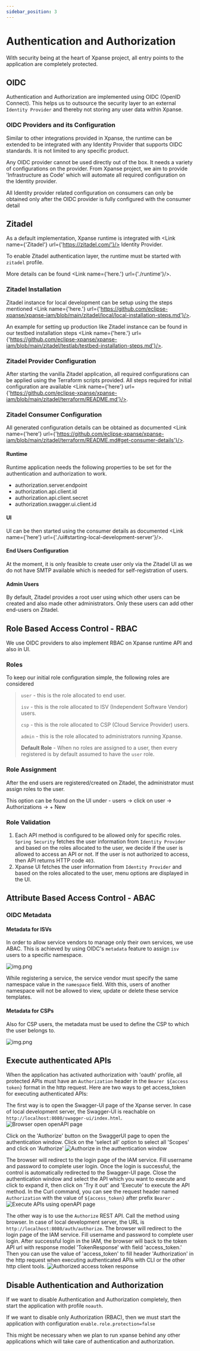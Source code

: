 ```yaml
---
sidebar_position: 3
---
```



# Authentication and Authorization

With security being at the heart of Xpanse project, all entry points to the application are completely protected.

## OIDC

Authentication and Authorization are implemented using OIDC (OpenID Connect). This helps us to outsource the security
layer to an external `Identity Provider` and thereby not storing any user data within Xpanse.

### OIDC Providers and its Configuration

Similar to other integrations provided in Xpanse, the runtime can be extended to be integrated with any Identity
Provider that supports OIDC standards. It is not limited to any specific product.

Any OIDC provider cannot be used directly out of the box. It needs a variety of configurations on the provider. From
Xpanse project, we aim to provide 'Infrastructure as Code' which will automate all required configuration on the
Identity provider.

All Identity provider related configuration on consumers can only be obtained only after the OIDC provider is fully
configured with the consumer detail

## Zitadel

As a default implementation, Xpanse runtime is integrated with <Link name={'Zitadel'} url={'https://zitadel.com/'}/> Identity Provider.

To enable Zitadel authentication layer, the runtime must be started with `zitadel` profile.

More details can be found <Link name={'here.'} url={'./runtime'}/>.

### Zitadel Installation

Zitadel instance for local development can be setup using the steps mentioned <Link name={'here.'} url={'https://github.com/eclipse-xpanse/xpanse-iam/blob/main/zitadel/local/local-installation-steps.md'}/>.

An example for setting up production like Zitadel instance can be found in our testbed installation steps <Link name={'here.'} url={'https://github.com/eclipse-xpanse/xpanse-iam/blob/main/zitadel/testlab/testbed-installation-steps.md'}/>.

### Zitadel Provider Configuration

After starting the vanilla Zitadel application, all required configurations can be applied using the Terraform scripts
provided.
All steps required for initial configuration are
available <Link name={'here'} url={'https://github.com/eclipse-xpanse/xpanse-iam/blob/main/zitadel/terraform/README.md'}/>.

### Zitadel Consumer Configuration

All generated configuration details can be obtained as
documented <Link name={'here'} url={'https://github.com/eclipse-xpanse/xpanse-iam/blob/main/zitadel/terraform/README.md#get-consumer-details'}/>.

#### Runtime

Runtime application needs the following properties to be set for the authentication and authorization to work.

-   authorization.server.endpoint
-   authorization.api.client.id
-   authorization.api.client.secret
-   authorization.swagger.ui.client.id

#### UI

UI can be then started using the consumer details as
documented <Link name={'here'} url={'./ui#starting-local-development-server'}/>.

#### End Users Configuration

At the moment, it is only feasible to create user only via the Zitadel UI as we do not have SMTP available which is
needed for self-registration of users.

#### Admin Users

By default, Zitadel provides a root user using which other users can be created and also made other administrators. Only
these users can add other end-users on Zitadel.

## Role Based Access Control - RBAC

We use OIDC providers to also implement RBAC on Xpanse runtime API and also in UI.

### Roles

To keep our initial role configuration simple, the following roles are considered

> `user` - this is the role allocated to end user.
>
> `isv` - this is the role allocated to ISV (Independent Software Vendor) users.
>
> `csp` - this is the role allocated to CSP (Cloud Service Provider) users.
>
> `admin` - this is the role allocated to administrators running Xpanse.
>
> **Default Role** - When no roles are assigned to a user, then every registered is by default assumed to have
> the `user` role.

### Role Assignment

After the end users are registered/created on Zitadel, the administrator must assign roles to the user.

This option can be found on the UI under - users -> click on user -> Authorizations -> + New

### Role Validation

1. Each API method is configured to be allowed only for specific roles. `Spring Security` fetches the user information
   from `Identity Provider` and based on the roles allocated to the user, we decide if the user is allowed to access an
   API or not. If the user is not authorized to access, then API returns HTTP code `403`.
2. Xpanse UI fetches the user information from `Identity Provider` and based on the roles allocated to the user, menu
   options are displayed in the UI.

## Attribute Based Access Control - ABAC

### OIDC Metadata

#### Metadata for ISVs

In order to allow service vendors to manage only their own services, we use ABAC. This is achieved by using OIDC's `metadata` feature to assign `isv` users to a specific namespace.

![img.png](../static/img/metadata-isv.png)

While registering a service, the service vendor must specify the same namespace value in the `namespace` field.
With this, users of another namespace will not be allowed to view, update or delete these service templates.

#### Metadata for CSPs

Also for CSP users, the metadata must be used to define the CSP to which the user belongs to.

![img.png](../static/img/metadata-csp.png)

## Execute authenticated APIs

When the application has activated authorization with 'oauth' profile, all protected APIs must have an
`Authorization` header in the `Bearer ${access token}` format in the http request.
Here are two ways to get access_token for executing authenticated APIs:

The first way is to open the Swagger-UI page of the Xpanse server.
In case of local development server, the Swagger-UI is reachable on `http://localhost:8080/swagger-ui/index.html`.
![Browser open openAPI page](../static/img/browser-open-openapi-page.png)

Click on the 'Authorize' button on the SwaggerUI page to open the authentication window.
Click on the 'select all' option to select all 'Scopes' and click on 'Authorize'
![Authorize in the authentication window](../static/img/authorize-in-authorization-window.png)

The browser will redirect to the login page of the IAM service.
Fill username and password to complete user login.
Once the login is successful, the control is automatically redirected to the Swagger-UI page.
Close the authentication window and select the API which you want to execute and click to expand it,
then click on 'Try it out' and 'Execute' to execute the API method.
In the Curl command, you can see the request header named `Authorization` with the value of
`${access_token}` after prefix `Bearer `.
![Execute APIs using openAPI page](../static/img/execute-api-in-openapi-page.png)

The other way is to use the `Authorize` REST API.
Call the method using browser.
In case of local development server, the URL is `http://localhost:8080/auth/authorize`.
The browser will redirect to the login page of the IAM service.
Fill username and password to complete user login.
After successful login in the IAM, the browser will back to the token API
url with response model 'TokenResponse' with field 'access_token.'
Then you can use the value of 'access_token' to fill header 'Authorization' in the http request when executing
authenticated APIs with CLI or the other http client tools.
![Authorized access token response](../static/img/authorized-access-token-response.png)

## Disable Authentication and Authorization

If we want to disable Authentication and Authorization completely, then start the application with profile `noauth`.

If we want to disable only Authorization (RBAC), then we must start the application with configuration `enable.role.protection=false`

This might be necessary when we plan to run xpanse behind any other applications which will take care of authentication and authorization.
